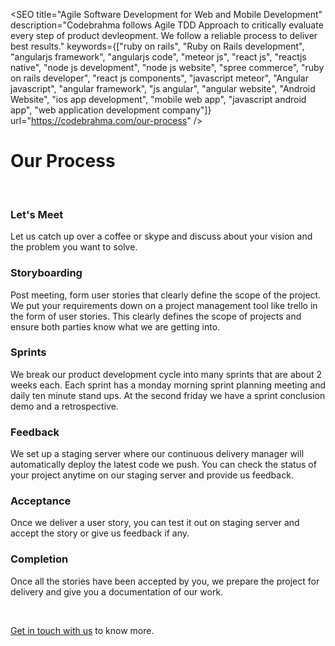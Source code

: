 
<SEO
  title="Agile Software Development for Web and Mobile Development"
  description="Codebrahma follows Agile TDD Approach to critically evaluate every step of product devleopment. We follow a reliable process to deliver best results."
  keywords={["ruby on rails", "Ruby on Rails development", "angularjs framework", "angularjs code", "meteor js", "react js", "reactjs native", "node js development", "node js website", "spree commerce", "ruby on rails developer", "react js components", "javascript meteor", "Angular javascript", "angular framework", "js angular", "angular website", "Android Website", "ios app development", "mobile web app", "javascript android app", "web application development company"]}
  url="https://codebrahma.com/our-process"
/>

# Our Process

<br/>

### Let's Meet

Let us catch up over a coffee or skype and discuss about your vision and the problem you want to solve.

### Storyboarding

Post meeting, form user stories that clearly define the scope of the project. We put your requirements down on a project management tool like trello in the form of user stories. This clearly defines the scope of projects and ensure both parties know what we are getting into.

### Sprints

We break our product development cycle into many sprints that are about 2 weeks each. Each sprint has a monday morning sprint planning meeting and daily ten minute stand ups. At the second friday we have a sprint conclusion demo and a retrospective.

### Feedback

We set up a staging server where our continuous delivery manager will automatically deploy the latest code we push. You can check the status of your project anytime on our staging server and provide us feedback.

### Acceptance

Once we deliver a user story, you can test it out on staging server and accept the story or give us feedback if any.

### Completion

Once all the stories have been accepted by you, we prepare the project for delivery and give you a documentation of our work.

<br/>

[Get in touch with us](/contact) to know more.
